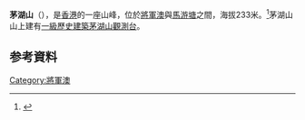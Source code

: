 {{Infobox Mountain||攀登路線=|longs=|longm=|longd=|latNS=|lats=|latm=|latd=|pushpin_map_caption=茅湖山的位置|pushpin_map=Hong Kong|首次登頂=|名稱=茅湖山|最近噴發=|年齡=|類別=|地形圖=|座標={{coord|22.3128|114.2514|format=dms|type:mountain_region:HK|display=inline,title}} |相對高度=233m|山脈=|位置=[[香港|香港]][[九龍|九龍]]東部、[[新界|新界]]東南部|海拔={{Convert|233|m|ft|0|link=on}}|照片=|longEW=}}
'''茅湖山'''（{{lang-en|Mau Wu Shan}}），是[[香港|香港]]的一座山峰，位於[[將軍澳|將軍澳]]與[[馬游塘|馬游塘]]之間，海拔233米。<ref>{{Cite web|title=茅湖山|url=https://www.openstreetmap.org/search|accessdate=2020-10-30|work=OpenStreetMap|language=en}}</ref>茅湖山山上建有[[香港一級歷史建築列表|一級歷史建築]][[茅湖山觀測台|茅湖山觀測台]]。

== 参考資料 ==
<div class="references-small">
<references />
</div>{{HK-geo-stub}}{{香港山峰}}

[[Category:將軍澳|Category:將軍澳]]